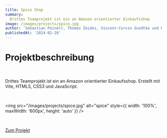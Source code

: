 ```yaml
---
title: Spice Shop
summary:
  Drittes Teamprojekt ist ein an Amazon orientierter Einkaufsshop
image: /images/projects/spice.jpg
author: 'Sebastian Peinelt, Thomas Zeides, Vincent-Corvin Gnodtke und Marcel Kubetin'
publishedAt: '2024-02-28'
---
```


# Projektbeschreibung

<br />

Drittes Teamprojekt ist ein an Amazon orientierter Einkaufsshop. Erstellt mit Vite, HTML5, CSS3 und JavaScript.

<br />

<img src="/images/projects/spice.jpg" alt="spice" style={{ width: '100%', maxWidth: '600px', height: 'auto' }} />

<br />

<a href="https://github.com/BulletStormXT/amazon-clone" target="_blank" rel="noopener noreferrer">Zum Projekt</a>